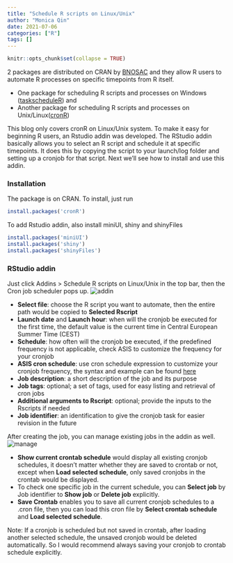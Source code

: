 ```yaml
---
title: "Schedule R scripts on Linux/Unix"
author: "Monica Qin"
date: 2021-07-06
categories: ["R"]
tags: []
---
```


```r
knitr::opts_chunk$set(collapse = TRUE)
```

2 packages are distributed on CRAN by [BNOSAC](http://www.bnosac.be) and they allow R users to automate R processes on specific timepoints from R itself.

* One package for scheduling R scripts and processes on Windows ([taskscheduleR](https://cran.r-project.org/web/packages/taskscheduleR/index.html)) and
* Another package for scheduling R scripts and processes on Unix/Linux([cronR](https://cran.r-project.org/web/packages/cronR/index.html))

This blog only covers cronR on Linux/Unix system. To make it easy for beginning R users, an Rstudio addin was developed. The RStudio addin basically allows you to select an R script and schedule it at specific timepoints. It does this by copying the script to your launch/log folder and setting up a cronjob for that script. Next we'll see how to install and use this addin.

### Installation
The package is on CRAN. To install, just run
```r
install.packages('cronR')
```
To add Rstudio addin, also install miniUI, shiny and shinyFiles 
```r
install.packages('miniUI')
install.packages('shiny')
install.packages('shinyFiles')
```

### RStudio addin
Just click Addins > Schedule R scripts on Linux/Unix in the top bar, then the Cron job scheduler pops up.
 ![addin](/wuc66/wuc66.github.io/images/qinp1/post1_addin.png)

- __Select file__: choose the R script you want to automate, then the entire path would be copied to __Selected Rscript__
- __Launch date__ and __Launch hour__: when will the cronjob be executed for the first time, the default value is the current time in Central European Summer Time (CEST)
- __Schedule__: how often will the cronjob be executed, if the predefined frequency is not applicable, check ASIS to customize the frequency for your cronjob
- __ASIS cron schedule__: use cron schedule expression to customize your cronjob frequency, the syntax and example can be found [here](https://crontab.guru/)
- __Job description__: a short description of the job and its purpose
- __Job tags__: optional; a set of tags, used for easy listing and retrieval of cron jobs
- __Additional arguments to Rscript__: optional; provide the inputs to the Rscripts if needed
- __Job identifier__: an identification to give the cronjob task for easier revision in the future

After creating the job, you can manage existing jobs in the addin as well.
  ![manage](/wuc66/wuc66.github.io/images/qinp1/post2_manage.png)

- __Show current crontab schedule__ would display all existing cronjob schedules, it doesn't matter whether they are saved to crontab or not, except when __Load selected schedule__, only saved cronjobs in the crontab would be displayed.
- To check one specific job in the current schedule, you can __Select job__ by Job identifier to __Show job__ or __Delete job__ explicitly. 
- __Save Crontab__ enables you to save all current cronjob schedules to a .cron file, then you can load this cron file by __Select crontab schedule__ and __Load selected schedule__.

Note: If a cronjob is scheduled but not saved in crontab, after loading another selected schedule, the unsaved cronjob would be deleted automatically. So I would recommend always saving your cronjob to crontab schedule explicitly.
